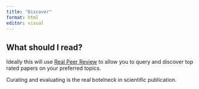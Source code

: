 ```yaml
---
title: "Discover"
format: html
editor: visual
---
```


## What should I read?

Ideally this will use [Real Peer Review](https://github.com/PunkEditors/RealPeerReview/tree/main) to allow you to query and discover top rated papers on your preferred topics.

Curating and evaluating is the real botelneck in scientific publication.
